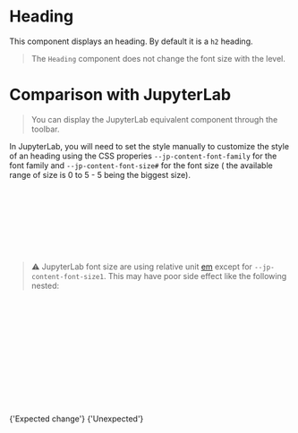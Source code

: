 
<Meta of={HeadingStories} />

# Heading

This component displays an heading. By default it is a `h2` heading.

<Canvas of={HeadingStories.Default} />

> The `Heading` component does not change the font size with the level.

# Comparison with JupyterLab

> You can display the JupyterLab equivalent component through the toolbar.

In JupyterLab, you will need to set the style manually to customize the
style of an heading using the CSS properies `--jp-content-font-family`
for the font family and `--jp-content-font-size#` for the font size (
the available range of size is 0 to 5 - 5 being the biggest size).

```jsx
<h2
  style={{
    fontFamily: 'var(--jp-content-font-family)',
    fontSize: 'var(--jp-content-font-size1)',
  }}
>
  {'Heading'}
</h2>
```

> ⚠️ JupyterLab font size are using relative unit [em](https://developer.mozilla.org/en-US/docs/Web/CSS/length#relative_length_units_based_on_font)
> except for `--jp-content-font-size1`. This may have poor side effect like the following nested:

```jsx
<p
  style={{
    fontFamily: 'var(--jp-content-font-family)',
    fontSize: 'var(--jp-content-font-size1)',
  }}
>
  <span style={{fontSize: 'var(--jp-content-font-size3)'}}>
    {'Expected change'}
    <span style={{fontSize: 'var(--jp-content-font-size3)'}}>
      {'Unexpected'}
    </span>
  </span>
</p>
```

<p
  style={{
    fontFamily: 'var(--jp-content-font-family)',
    fontSize: 'var(--jp-content-font-size1)',
  }}
>
  <span style={{fontSize: 'var(--jp-content-font-size3)'}}>
    {'Expected change'}
    <span style={{fontSize: 'var(--jp-content-font-size3)'}}>
      {'Unexpected'}
    </span>
  </span>
</p>
